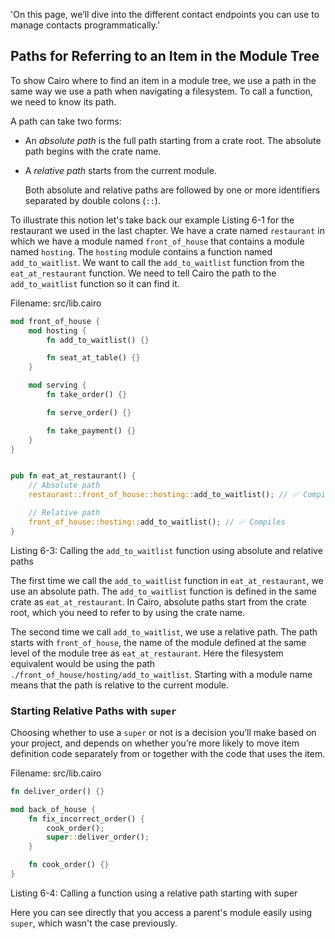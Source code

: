   'On this page, we’ll dive into the different contact endpoints you can use to manage contacts programmatically.'
  
## Paths for Referring to an Item in the Module Tree

To show Cairo where to find an item in a module tree, we use a path in the same way we use a path when navigating a filesystem. To call a function, we need to know its path.

A path can take two forms:

- An _absolute path_ is the full path starting from a crate root. The absolute path begins with the crate name.
- A _relative path_ starts from the current module.

  Both absolute and relative paths are followed by one or more identifiers
  separated by double colons (`::`).

To illustrate this notion let's take back our example Listing 6-1 for the restaurant we used in the last chapter. We have a crate named `restaurant` in which we have a module named `front_of_house` that contains a module named `hosting`. The `hosting` module contains a function named `add_to_waitlist`. We want to call the `add_to_waitlist` function from the `eat_at_restaurant` function. We need to tell Cairo the path to the `add_to_waitlist` function so it can find it.

<span className="filename">Filename: src/lib.cairo</span>

```rust
mod front_of_house {
    mod hosting {
        fn add_to_waitlist() {}

        fn seat_at_table() {}
    }

    mod serving {
        fn take_order() {}

        fn serve_order() {}

        fn take_payment() {}
    }
}


pub fn eat_at_restaurant() {
    // Absolute path
    restaurant::front_of_house::hosting::add_to_waitlist(); // ✅ Compiles

    // Relative path
    front_of_house::hosting::add_to_waitlist(); // ✅ Compiles
}
```

<span className="caption">Listing 6-3: Calling the `add_to_waitlist` function using absolute and relative paths</span>

The first time we call the `add_to_waitlist` function in `eat_at_restaurant`,
we use an absolute path. The `add_to_waitlist` function is defined in the same
crate as `eat_at_restaurant`. In Cairo, absolute paths start from the crate root, which you need to refer to by using the crate name.

The second time we call `add_to_waitlist`, we use a relative path. The path starts with `front_of_house`, the name of the module
defined at the same level of the module tree as `eat_at_restaurant`. Here the
filesystem equivalent would be using the path
`./front_of_house/hosting/add_to_waitlist`. Starting with a module name means
that the path is relative to the current module.

### Starting Relative Paths with `super`

Choosing whether to use a `super` or not is a decision you’ll make
based on your project, and depends on whether you’re more likely to move item
definition code separately from or together with the code that uses the item.

<span className="filename">Filename: src/lib.cairo</span>

```rust
fn deliver_order() {}

mod back_of_house {
    fn fix_incorrect_order() {
        cook_order();
        super::deliver_order();
    }

    fn cook_order() {}
}
```

<span className="caption">Listing 6-4: Calling a function using a relative path starting with super</span>

Here you can see directly that you access a parent's module easily using `super`, which wasn't the case previously.
